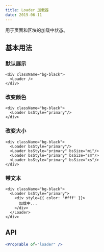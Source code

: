 ```yaml
---
title: Loader 加载器
date: 2019-06-11
---
```

用于页面和区块的加载中状态。

## 基本用法

### 默认展示
```
<div className="bg-black">
  <Loader />
</div>
```
### 改变颜色
```
<div className="bg-black">
  <Loader bsStyle="primary"/>
</div>
```

### 改变大小
```
<div className="bg-black">
  <Loader bsStyle="primary"/>
  <Loader bsStyle="primary" bsSize="mi"/>
  <Loader bsStyle="primary" bsSize="sm"/>
  <Loader bsStyle="primary" bsSize="xs"/>
</div>
```
### 带文本
```
<div className="bg-black">
  <Loader bsStyle="primary">
    <div style={{ color: '#fff' }}>
      加载中...
    </div>
  </Loader>
</div>
```

## API
```jsx previewOnly
<PropTable of="loader" />
```
